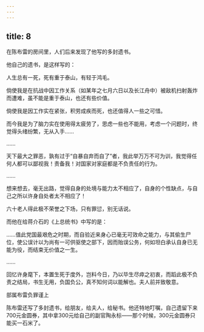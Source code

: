 ```yaml
---
---
---
```

title: 8
---



在陈布雷的房间里，人们后来发现了他写的多封遗书。

他自己的遗书，是这样写的：

人生总有一死，死有重于泰山，有轻于鸿毛。

倘使我是在抗战中因工作关系（如某年之七月六日以及长江舟中）被敌机扫射轰炸而遭难，虽不能是重于泰山，也还有些价值。

倘使我是因工作实在紧张，积劳成疾而死，也还值得人一些之可惜。

而今我是为了脑力实在使用得太疲劳了，思虑一些也不能用，考虑一个问题时，终觉得头绪纷繁，无从入手……

……

天下最大之罪恶，孰有过于“自暴自弃而自了”者，我此举万万不可为训，我觉得任何人都可以鄙视我！责备我！对国家对家庭都是不负责任的行为。

……

想来想去，毫无出路，觉得自身的处境与能力太不相应了，自身的个性缺点，与自己之所以许身自处者太不相应了！

六十老人得此极不荣誉之下场，只有罪愆，别无话说。

而他在给蒋介石的《上总统书》中写的是：

……值此党国最艰危之时期，而自验近来身心已毫无可效命之能力，与其偷生尸位，使公误计以为尚有一可供驱使之部下，因而贻误公务，何如坦白承认自身已无能为役，而结束无价值之一生。

……

回忆许身麾下，本置生死于度外，岂料今日，乃以毕生尽瘁之初衷，而蹈此极不负责之结局，书生无用，负国负公，真不知何词以能解也。夫人前并致敬意。

部属布雷负罪谨上

陈布雷还写了多封遗书，给朋友，给夫人，给秘书。他还特地叮嘱，自己遗留下来700元金圆券，其中拿300元给自己的副官陶永标——那个时候，300元金圆券只能买一石米了。